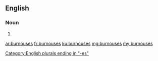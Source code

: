 ==English==

===Noun===
{{head|en|noun plural form}}

# {{plural of|burnous|lang=en}}

[[Category:English plurals ending in "-es"]]

[[ar:burnouses]]
[[fr:burnouses]]
[[ku:burnouses]]
[[mg:burnouses]]
[[my:burnouses]]